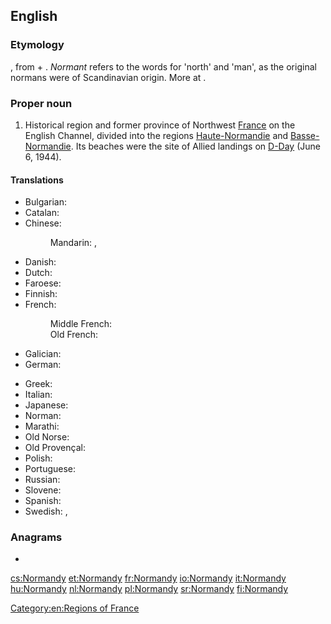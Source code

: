 ==English==
{{wikipedia}}

===Etymology===
{{etyl|fro|en}} {{term|Normendie|lang=fro}}, from {{term|normant|lang=fro}} + {{term|-ie|lang=fro}}. ''Normant'' refers to the {{etyl|gem|en}} words for 'north' and 'man', as the original normans were of Scandinavian origin. More at {{l|en|Norman}}.

===Proper noun===
{{en-proper noun}}

# {{label|en|historical}} Historical region and former province of Northwest [[France]] on the English Channel, divided into the regions [[Haute-Normandie]] and [[Basse-Normandie]]. Its beaches were the site of Allied landings on [[D-Day]] (June 6, 1944).

====Translations====
{{trans-top|region of France}}
* Bulgarian: {{t|bg|Нормандия|f|tr=Normándija|sc=Cyrl}}
* Catalan: {{t|ca|Normandia|f}}
* Chinese:
*: Mandarin: {{t|cmn|諾曼底|sc=Hani}}, {{t+|cmn|诺曼底|tr=Nuòmàndǐ|sc=Hani}}
* Danish: {{t|da|Normandiet}}
* Dutch: {{t|nl|normandie}}
* Faroese: {{t|fo|Norðmandíið|n}}
* Finnish: {{t|fi|Normandia}}
* French: {{t+|fr|Normandie|f}}
*: Middle French: {{t|frm|Normendie}}
*: Old French: {{t|fro|Normandie}}
* Galician: {{t|gl|Normandía|f}}
* German: {{t+|de|Normandie|f}}
{{trans-mid}}
* Greek: {{t|el|Νορμανδία|f}}
* Italian: {{t+|it|Normandia|f}}
* Japanese: {{t|ja|ノルマンディー|tr=Norumandī|sc=Jpan}}
* Norman: {{t|nrf|Nouormandie|f}}
* Marathi: {{t|mr|नॉर्मंडी|tr=nǒrmaṃḍī|sc=Deva}}
* Old Norse: {{t|non|Norðmandí|n}}
* Old Provençal: {{t|pro|Normandia}}
* Polish: {{t+|pl|Normandia|f}}
* Portuguese: {{t+|pt|Normandia|f}}
* Russian: {{t+|ru|Норма́ндия|f}}
* Slovene: {{t|sl|Normandíja|f}}
* Spanish: {{t|es|Normandía|f}}
* Swedish: {{t+|sv|Normandie|n}}, {{t|sv|Normandiet|n}}
{{trans-bottom}}

===Anagrams===
* {{l|en|andronym}}

[[Category:en:Regions of France]]

[[cs:Normandy]]
[[et:Normandy]]
[[fr:Normandy]]
[[io:Normandy]]
[[it:Normandy]]
[[hu:Normandy]]
[[nl:Normandy]]
[[pl:Normandy]]
[[sr:Normandy]]
[[fi:Normandy]]